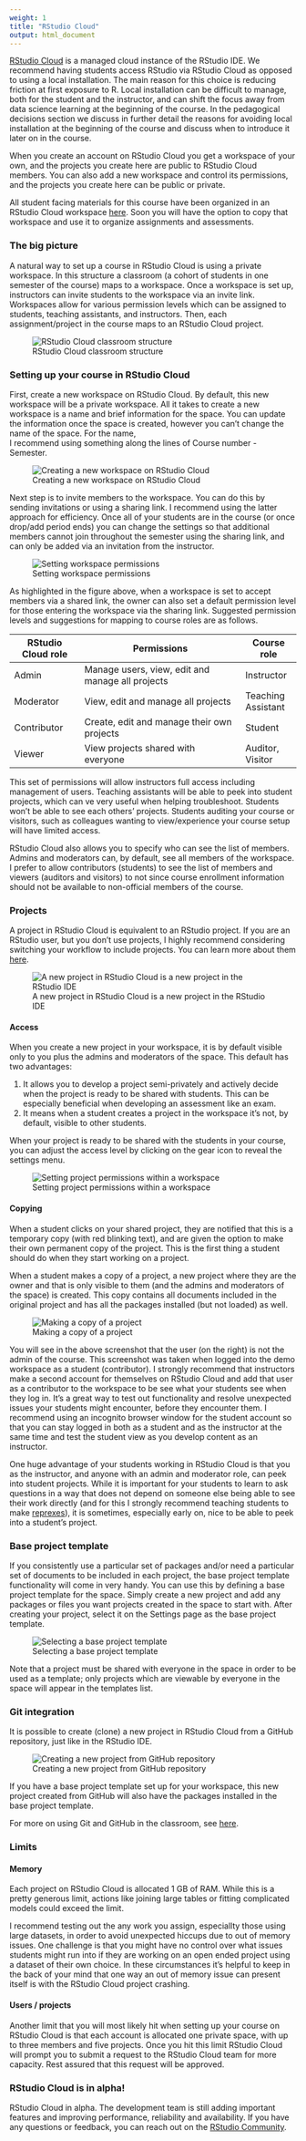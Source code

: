 ```yaml
---
weight: 1
title: "RStudio Cloud"
output: html_document
---
```


[RStudio Cloud](https://rstudio.cloud/) is a managed cloud instance of the 
RStudio IDE. We recommend having students access RStudio via RStudio Cloud 
as opposed to using a local installation. The main reason for this choice is 
reducing friction at first exposure to R. Local installation can be difficult 
to manage, both for the student and the instructor, and can shift the focus 
away from data science learning at the beginning of the course. In the 
pedagogical decisions section we discuss in further detail the reasons for 
avoiding local installation at the beginning of the course and discuss when 
to introduce it later on in the course.

When you create an account on RStudio Cloud you get a workspace of your own, 
and the projects you create here are public to RStudio Cloud members. You can 
also add a new workspace and control its permissions, and the projects you 
create here can be public or private.

All student facing materials for this course have been organized in an RStudio 
Cloud workspace [here](https://rstudio.cloud/spaces/1655/projects). Soon you will 
have the option to copy that workspace and use it to organize assignments and 
assessments.

### The big picture

A natural way to set up a course in RStudio Cloud is using a private workspace. 
In this structure a classroom (a cohort of students in one semester of the course) 
maps to a workspace. Once a workspace is set up, instructors can invite students 
to the workspace via an invite link. Workspaces allow for various permission 
levels which can be assigned to students, teaching assistants, and instructors. 
Then, each assignment/project in the course maps to an RStudio Cloud project. 

![RStudio Cloud classroom structure](../../images/rscloud-bigpicture.png)

### Setting up your course in RStudio Cloud

First, create a new workspace on RStudio Cloud. By default, this new workspace 
will be a private workspace. All it takes to create a new workspace is a name 
and brief information for the space. You can update the information once the 
space is created, however you can't change the name of the space. For the name,  
I recommend using something along the lines of Course number - Semester.

![Creating a new workspace on RStudio Cloud](../../images/rscloud-new-workspace.png)

Next step is to invite members to the workspace. You can do this by sending 
invitations or using a sharing link. I recommend using the latter approach 
for efficiency. Once all of your students are in the course (or once drop/add 
period ends) you can change the settings so that additional members cannot join 
throughout the semester using the sharing link, and can only be added via an 
invitation from the instructor.

![Setting workspace permissions](../../images/rscloud-workspace-permissions.png)

As highlighted in the figure above, when a workspace is set to accept members 
via a shared link, the owner can also set a default permission level for those 
entering the workspace via the sharing link. Suggested permission levels and 
suggestions for mapping to course roles are as follows.

RStudio Cloud role | Permissions                               | Course role
-------------------|-------------------------------------------|---------------
Admin       | Manage users, view, edit and manage all projects | Instructor
Moderator	  | View, edit and manage all projects	             | Teaching Assistant
Contributor |	Create, edit and manage their own projects	     | Student
Viewer	    | View projects shared with everyone	             | Auditor, Visitor

This set of permissions will allow instructors full access including management 
of users. Teaching assistants will be able to peek into student projects, which 
can ve very useful when helping troubleshoot. Students won't be able to see 
each others' projects. Students auditing your course or visitors, such as 
colleagues wanting to view/experience your course setup will have limited 
access.

RStudio Cloud also allows you to specify who can see the list of members. Admins 
and moderators can, by default, see all members of the workspace. I prefer to
allow contributors (students) to see the list of members and viewers (auditors 
and visitors) to not since course enrollment information should not be 
available to non-official members of the course.

### Projects

A project in RStudio Cloud is equivalent to an RStudio project. If you are an 
RStudio user, but you don't use projects, I highly recommend considering 
switching your workflow to include projects. You can learn more about them 
[here](http://r4ds.had.co.nz/workflow-projects.html#rstudio-projects).

![A new project in RStudio Cloud is a new project in the RStudio IDE](../../images/rscloud-new-project.png)

#### Access

When you create a new project in your workspace, it is by default visible 
only to you plus the admins and moderators of the space. This default has two 
advantages:

1. It allows you to develop a project semi-privately and actively decide when 
the project is ready to be shared with students. This can be especially 
beneficial when developing an assessment like an exam.
2. It means when a student creates a project in the workspace it's not, by 
default, visible to other students.

When your project is ready to be shared with the students in your course, you 
can adjust the access level by clicking on the gear icon to reveal the 
settings menu.

![Setting project permissions within a workspace](../../images/rscloud-project-permissions.png)

#### Copying

When a student clicks on your shared project, they are notified that this is 
a temporary copy (with red blinking text), and are given the option to make 
their own permanent copy of the project. This is the first thing a student 
should do when they start working on a project. 

When a student makes a copy of a project, a new project where they are the 
owner and that is only visible to them (and the admins and moderators of the 
space) is created. This copy contains all documents included in the 
original project and has all the packages installed (but not loaded) as well.

![Making a copy of a project](../../images/rscloud-project-copy.png)

You will see in the above screenshot that the user (on the right) is not 
the admin of the course. This screenshot was taken when logged into the demo 
workspace as a student (contributor). I strongly recommend that instructors make 
a second account for themselves on RStudio Cloud and add that user as a 
contributor to the workspace to be see what your students see when they log in. 
It's a great way to test out functionality and resolve unexpected issues 
your students might encounter, before they encounter them. I recommend using an 
incognito browser window for the student account so that you can stay logged in 
both as a student and as the instructor at the same time and test the student 
view as you develop content as an instructor.

One huge advantage of your students working in RStudio Cloud is that you as the 
instructor, and anyone with an admin and moderator role, can peek into student 
projects. While it is important for your students to learn to ask questions in 
a way that does not depend on someone else being able to see their work directly 
(and for this I strongly recommend teaching students to make 
[reprexes](https://www.tidyverse.org/help/#reprex)), it is sometimes, especially 
early on, nice to be able to peek into a student's project.

### Base project template

If you consistently use a particular set of packages and/or need a particular 
set of documents to be included in each project, the base project template 
functionality will come in very handy. You can use this by defining a base 
project template for the space. Simply create a new project and add any packages 
or files you want projects created in the space to start with. After creating 
your project, select it on the Settings page as the base project template. 

![Selecting a base project template](../../images/rscloud-base-template.png)

Note that a project must be shared with everyone in the space in order to be 
used as a template; only projects which are viewable by everyone in the space 
will appear in the templates list.

### Git integration

It is possible to create (clone) a new project in RStudio Cloud from a GitHub 
repository, just like in the RStudio IDE.

![Creating a new project from GitHub repository](../../images/rscloud-git-project.png)

If you have a base project template set up for your workspace, this new project 
created from GitHub will also have the packages installed in the base project 
template.

For more on using Git and GitHub in the classroom, see [here](here).

### Limits

#### Memory

Each project on RStudio Cloud is allocated 1 GB of RAM. While this is a pretty 
generous limit, actions like joining large tables or fitting complicated 
models could exceed the limit. 

I recommend testing out the any work you assign, especiallty those using large 
datasets, in order to avoid unexpected hiccups due to out of memory issues. One 
challenge is that you might have no control over what issues students might run 
into if they are working on an open ended project using a dataset of their own 
choice. In these circumstances it's helpful to keep in the back of your mind 
that one way an out of memory issue can present itself is with the RStudio Cloud 
project crashing.

#### Users / projects

Another limit that you will most likely hit when setting up your course on 
RStudio Cloud is that each account is allocated one private space, with up to 
three members and five projects. Once you hit this limit RStudio Cloud will 
prompt you to submit a request to the RStudio Cloud team for more capacity. 
Rest assured that this request will be approved.

### RStudio Cloud is in alpha!

RStudio Cloud in alpha. The development team is still adding important features 
and improving performance, reliability and availability. If you have any 
questions or feedback, you can reach out on the 
[RStudio Community](https://community.rstudio.com/c/rstudio-cloud).
